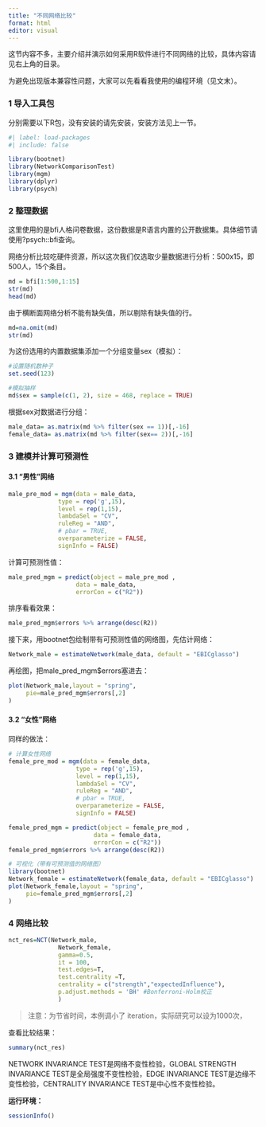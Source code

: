 ```yaml
---
title: "不同网络比较"
format: html
editor: visual
---
```


这节内容不多，主要介绍并演示如何采用R软件进行不同网络的比较，具体内容请见右上角的目录。

为避免出现版本兼容性问题，大家可以先看看我使用的编程环境（见文末）。

### 1 导入工具包

分别需要以下R包，没有安装的请先安装，安装方法见上一节。

```r
#| label: load-packages
#| include: false

library(bootnet)
library(NetworkComparisonTest)
library(mgm)
library(dplyr)
library(psych)
```

### 2 整理数据

这里使用的是bfi人格问卷数据，这份数据是R语言内置的公开数据集。具体细节请使用?psych::bfi查询。

网络分析比较吃硬件资源，所以这次我们仅选取少量数据进行分析：500x15，即500人，15个条目。

```r
md = bfi[1:500,1:15] 
str(md)
head(md)
```

由于横断面网络分析不能有缺失值，所以剔除有缺失值的行。

```r
md=na.omit(md) 
str(md)
```

为这份选用的内置数据集添加一个分组变量sex（模拟）：

```r
#设置随机数种子
set.seed(123) 

#模拟抽样
md$sex = sample(c(1, 2), size = 468, replace = TRUE)
```

根据sex对数据进行分组：

```r
male_data= as.matrix(md %>% filter(sex == 1))[,-16]
female_data= as.matrix(md %>% filter(sex== 2))[,-16]
```

### 3 建模并计算可预测性

#### 3.1 "男性"网络

```r
male_pre_mod = mgm(data = male_data,
              type = rep('g',15),
              level = rep(1,15),
              lambdaSel = "CV",
              ruleReg = "AND",
              # pbar = TRUE, 
              overparameterize = FALSE, 
              signInfo = FALSE)

```

计算可预测性值：

```r
male_pred_mgm = predict(object = male_pre_mod , 
                   data = male_data,
                   errorCon = c("R2"))
```

排序看看效果：

```r
male_pred_mgm$errors %>% arrange(desc(R2))
```

接下来，用bootnet包绘制带有可预测性值的网络图，先估计网络：

```r

Network_male = estimateNetwork(male_data, default = "EBICglasso")
```

再绘图，把male_pred_mgm\$errors塞进去：

```r
plot(Network_male,layout = "spring",
     pie=male_pred_mgm$errors[,2]
)
```

#### 3.2 "女性"网络

同样的做法：

```r

# 计算女性网络
female_pre_mod = mgm(data = female_data,
                   type = rep('g',15),
                   level = rep(1,15),
                   lambdaSel = "CV",
                   ruleReg = "AND",
                   # pbar = TRUE, 
                   overparameterize = FALSE, 
                   signInfo = FALSE)

female_pred_mgm = predict(object = female_pre_mod , 
                        data = female_data,
                        errorCon = c("R2"))
female_pred_mgm$errors %>% arrange(desc(R2))

# 可视化（带有可预测值的网络图）
library(bootnet)
Network_female = estimateNetwork(female_data, default = "EBICglasso")
plot(Network_female,layout = "spring",
     pie=female_pred_mgm$errors[,2]
)
```

### 4 网络比较

```r
nct_res=NCT(Network_male, 
              Network_female, 
              gamma=0.5,
              it = 100, 
              test.edges=T,
              test.centrality =T,
              centrality = c("strength","expectedInfluence"),
              p.adjust.methods = 'BH' #Bonferroni-Holm校正
              ) 
```

> 注意：为节省时间，本例调小了 iteration，实际研究可以设为1000次，

查看比较结果：

```r
summary(nct_res)
```

NETWORK INVARIANCE TEST是网络不变性检验，GLOBAL STRENGTH INVARIANCE TEST是全局强度不变性检验，EDGE INVARIANCE TEST是边缘不变性检验，CENTRALITY INVARIANCE TEST是中心性不变性检验。

**运行环境：**

```r
sessionInfo()
```

